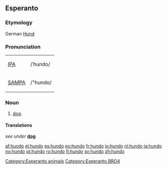 ==Esperanto==
===Etymology===
German [[Hund]]
===Pronunciation===
{| border=1 cellpadding=5
| [[w:IPA|IPA]] || /ˈhundo/
|-
| [[w:SAMPA|SAMPA]] || /"hundo/
|}

=== Noun ===
{{eo-noun}}
# [[dog]].

====Translations====
''see under'' '''[[dog]]'''

[[Category:Esperanto animals]]
[[Category:Esperanto BRO4]]

[[af:hundo]]
[[el:hundo]]
[[es:hundo]]
[[eo:hundo]]
[[fr:hundo]]
[[io:hundo]]
[[nl:hundo]]
[[ja:hundo]]
[[no:hundo]]
[[pt:hundo]]
[[ro:hundo]]
[[fi:hundo]]
[[sv:hundo]]
[[zh:hundo]]